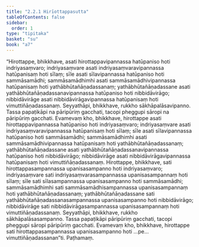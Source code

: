 ```yaml
---
title: "2.2.1 Hirīottappasutta"
tableOfContents: false
sidebar:
  order: 1
type: "tipitaka"
basket: "su"
book: "a7"
---
```



<DynamicBreadcrumb />

<Division number="65" book="a7">

<Paragraph number="458" book="a7">
“Hirottappe, bhikkhave, asati hirottappavipannassa hatūpaniso hoti indriyasaṃvaro; indriyasaṃvare asati indriyasaṃvaravipannassa hatūpanisaṃ hoti sīlaṃ; sīle asati sīlavipannassa hatūpaniso hoti sammāsamādhi; sammāsamādhimhi asati sammāsamādhivipannassa hatūpanisaṃ hoti yathābhūtañāṇadassanaṃ; yathābhūtañāṇadassane asati yathābhūtañāṇadassanavipannassa hatūpaniso hoti nibbidāvirāgo; nibbidāvirāge asati nibbidāvirāgavipannassa hatūpanisaṃ hoti vimuttiñāṇadassanaṃ. Seyyathāpi, bhikkhave, rukkho sākhāpalāsavipanno. Tassa papaṭikāpi na pāripūriṃ gacchati, tacopi pheggupi sāropi na pāripūriṃ gacchati. Evamevaṃ kho, bhikkhave, hirottappe asati hirottappavipannassa hatūpaniso hoti indriyasaṃvaro; indriyasaṃvare asati indriyasaṃvaravipannassa hatūpanisaṃ hoti sīlaṃ; sīle asati sīlavipannassa hatūpaniso hoti sammāsamādhi; sammāsamādhimhi asati sammāsamādhivipannassa hatūpanisaṃ hoti yathābhūtañāṇadassanaṃ; yathābhūtañāṇadassane asati yathābhūtañāṇadassanavipannassa hatūpaniso hoti nibbidāvirāgo; nibbidāvirāge asati nibbidāvirāgavipannassa hatūpanisaṃ hoti vimuttiñāṇadassanaṃ.
</Paragraph>

<Paragraph number="459" book="a7">
Hirottappe, bhikkhave, sati hirottappasampannassa upanisasampanno hoti indriyasaṃvaro; indriyasaṃvare sati indriyasaṃvarasampannassa upanisasampannaṃ hoti sīlaṃ; sīle sati sīlasampannassa upanisasampanno hoti sammāsamādhi; sammāsamādhimhi sati sammāsamādhisampannassa upanisasampannaṃ hoti yathābhūtañāṇadassanaṃ; yathābhūtañāṇadassane sati yathābhūtañāṇadassanasampannassa upanisasampanno hoti nibbidāvirāgo; nibbidāvirāge sati nibbidāvirāgasampannassa upanisasampannaṃ hoti vimuttiñāṇadassanaṃ. Seyyathāpi, bhikkhave, rukkho sākhāpalāsasampanno. Tassa papaṭikāpi pāripūriṃ gacchati, tacopi pheggupi sāropi pāripūriṃ gacchati. Evamevaṃ kho, bhikkhave, hirottappe sati hirottappasampannassa upanisasampanno hoti …pe…  vimuttiñāṇadassanan”ti.

</Paragraph>
</Division>

<Paragraph number="460" type="center" book="a7">
Paṭhamaṃ.
</Paragraph>